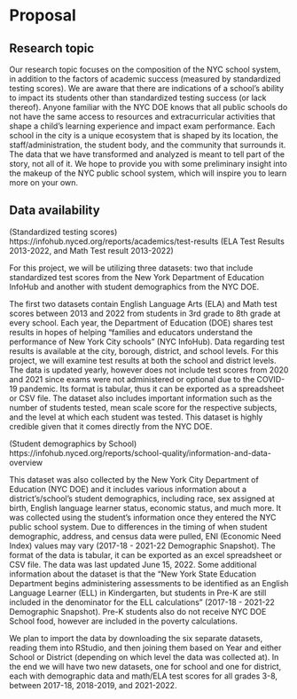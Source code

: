 # Proposal
 
## Research topic

Our research topic focuses on the composition of the NYC school system, in addition to the factors of academic success (measured by standardized testing scores). We are aware that there are indications of a school’s ability to impact its students other than standardized testing success (or lack thereof). Anyone familiar with the NYC DOE knows that all public schools do not have the same access to resources and extracurricular activities that shape a child’s learning experience and impact exam performance. Each school in the city is a unique ecosystem that is shaped by its location, the staff/administration, the student body, and the community that surrounds it. The data that we have transformed and analyzed is meant to tell part of the story, not all of it. We hope to provide you with some preliminary insight into the makeup of the NYC public school system, which will inspire you to learn more on your own. 

## Data availability

(Standardized testing scores)
https://infohub.nyced.org/reports/academics/test-results (ELA Test Results 2013-2022, and Math Test result 2013-2022)

For this project, we will be utilizing three datasets: two that include standardized test scores from the New York Department of Education InfoHub and another with student demographics from the NYC DOE. 

The first two datasets contain English Language Arts (ELA) and Math test scores between 2013 and 2022 from students in 3rd grade to 8th grade at every school. Each year, the Department of Education (DOE) shares test results in hopes of  helping “families and educators understand the performance of New York City schools” (NYC InfoHub). Data regarding test results is available at the city, borough, district, and school levels. For this project, we will examine test results at both the school and district levels. The data is updated yearly, however does not include test scores from 2020 and 2021 since exams were not administered or optional due to the COVID-19 pandemic. Its format is tabular, thus it can be exported as a spreadsheet or CSV file. The dataset also includes important information such as the number of students tested, mean scale score for the respective subjects, and the level at which each student was tested. This dataset is highly credible given that it comes directly from the NYC DOE.

(Student demographics by School)
https://infohub.nyced.org/reports/school-quality/information-and-data-overview 

This dataset was also collected by the New York City Department of Education (NYC DOE) and it includes various information about a district's/school's student demographics, including race, sex assigned at birth, English language learner status, economic status, and much more. It was collected using the student’s information once they entered the NYC public school system. Due to differences in the timing of when student demographic, address, and census data were pulled, ENI (Economic Need Index) values may vary (2017-18 - 2021-22 Demographic Snapshot). The format of the data is tabular, it can be exported as an excel spreadsheet or CSV file. The data was last updated June 15, 2022. Some additional information about the dataset is that the “New York State Education Department begins administering assessments to be identified as an English Language Learner (ELL) in Kindergarten, but students in Pre-K are still included in the denominator for the ELL calculations” (2017-18 - 2021-22 Demographic Snapshot). Pre-K students also do not receive NYC DOE School food, however are included in the poverty calculations.

We plan to import the data by downloading the six separate datasets, reading them into RStudio, and then joining them based on Year and either School or District (depending on which level the data was collected at). In the end we will have two new datasets, one for school and one for district, each with demographic data and math/ELA test scores for all grades 3-8, between 2017-18, 2018-2019, and 2021-2022. 
 

